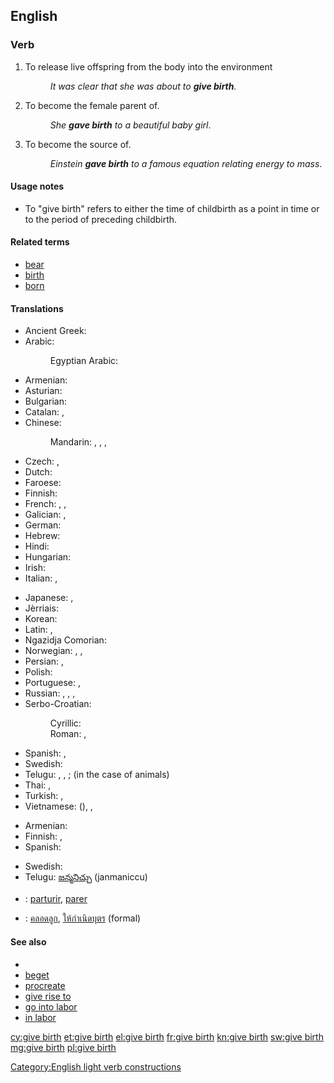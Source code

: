 ==English==

===Verb===
{{en-verb|head=[[give]] [[birth]]|gives birth|giving birth|gave birth|given birth}}

# {{context|intransitive|of [[viviparous]] animals|lang=en}} To release live offspring from the body into the environment
#: ''It was clear that she was about to '''give birth'''.''
# {{context|intransitive|with ''to''|of [[viviparous]] animals|lang=en}} To become the female parent of.
#: ''She '''gave birth''' to a beautiful baby girl''.
# {{context|intransitive|figuratively|usually|with ''to''|lang=en}} To become the source of.
#: ''Einstein '''gave birth''' to a famous equation relating energy to mass''.

====Usage notes====
* To "give birth" refers to either the time of childbirth as a point in time or to the period of {{term|labor}} preceding childbirth.

====Related terms====
* [[bear]]
* [[birth]]
* [[born]]

====Translations====
{{trans-top|produce new life}}
* Ancient Greek: {{tø|grc|τίκτω|tr=tíktō|sc=polytonic}}
* Arabic: {{t+|ar|وُلِدَ|tr=wúlida}}
*: Egyptian Arabic: {{tø|arz|ولد|tr=weled|sc=Arab}}
* Armenian: {{t-|hy|ծնել|tr=çnel}}
* Asturian: {{t-|ast|parir}}
* Bulgarian: {{t+|bg|раждам|tr=raždam}}
* Catalan: {{t+|ca|parir}}, {{t-|ca|donar a llum}}
* Chinese:
*: Mandarin: {{t-|cmn|生|tr=shēng|sc=Hani}},  {{t-|cmn|生育|tr=shēngyù|sc=Hani}},  {{t-|cmn|產|sc=Hani}},  {{t-|cmn|产|tr=chǎn|sc=Hani}}
* Czech: {{t+|cs|porodit}}, {{t-|cs|rodit}}
* Dutch: {{t+|nl|baren}}
* Faroese: {{t-|fo|eiga}}
* Finnish: {{t+|fi|synnyttää}}
* French: {{t+|fr|mettre au monde}}, {{t+|fr|accoucher}}, {{t+|fr|donner naissance}}
* Galician: {{t+|gl|parir}}, {{t-|gl|dar a luz}}
* German: {{t+|de|gebären}}
* Hebrew: {{t-|he|הוליד|tr=holíd}}
* Hindi: {{t-|hi|जन्म देना|tr=janma denā}}
* Hungarian: {{t+|hu|szül}}
* Irish: {{t-|ga|beir}}
* Italian: {{t-|it|dare alla luce}}, {{t+|it|partorire}}
{{trans-mid}}
* Japanese: {{t-|ja|生む|tr=うむ, umu}}, {{t-|ja|産む|tr=うむ, umu}}
* Jèrriais: {{tø|roa-jer|accouocher}}
* Korean: {{t+|ko|낳다|tr=nata|sc=Hang}}
* Latin: {{t-|la|pariō}}, {{t+|la|creo}}
* Ngazidja Comorian: {{tø|zdj|uzaya}}
* Norwegian: {{t+|no|bære}}, {{t+|no|fram}}, {{t+|no|føde}}
* Persian: {{t-|fa|وضع حمل}}, {{t+|fa|زاییدن|tr=zāyidan}}
* Polish: {{t+|pl|urodzić}}
* Portuguese: {{t-|pt|dar a luz}}, {{t+|pt|parir}}
* Russian: {{t+|ru|рожать|tr=rožát’}} {{impf}}, {{t+|ru|родить|tr=rodít’}} {{pf.}},  {{qualifier|bookish}} {{t+|ru|производить на свет|tr=proizvodít’ na svet}} {{impf}}, {{t-|ru|произвести на свет|tr=proizvestí na svet}} {{pf.}}
* Serbo-Croatian:
*: Cyrillic: {{t-|sh|родити}}
*: Roman: {{t-|sh|roditi}}, {{t-|sh|donjeti na svijet}}
* Spanish: {{t-|es|dar a luz}}, {{t+|es|parir}}
* Swedish: {{t+|sv|föda}}
* Telugu: {{t+|te|కను|tr=kanu}}, {{t+|te|ప్రసవించు|tr=prasaviMchu}}, {{t-|te|జన్మనిచ్చు|tr=janmaniccu}}; {{t+|te|ఈను|tr=eenu}} (in the case of animals)
* Thai: {{t+|th|ประสูติ|tr=bprà-sòot}}, {{t+|th|ตกลูก|tr=dtòk-lôok}}
* Turkish: {{t+|tr|doğurmak}}, {{t+|tr|dünyaya getirmek}}
* Vietnamese: {{t+|vi|sinh}} ({{t-|vi|生|sc=Hani}}), {{t+|vi|sinh sản}}, {{t+|vi|sinh ra}}
{{trans-bottom}}

{{trans-top|to become the source of}}
* Armenian: {{t-|hy|ծնել|tr=çnel}}
* Finnish: {{t+|fi|keksiä}}, {{t+|fi|luoda}}
* Spanish: {{t+|es|parir}}
{{trans-mid}}
* Swedish: {{t-|sv|kläcka}}
* Telugu: [[జన్మనిచ్చు]] (janmaniccu)
{{trans-bottom}}

{{checktrans-top}}
* {{ttbc|ia}}: [[parturir]], [[parer]]
* {{ttbc|th}}: [[คลอดลูก]], [[ให้กำเนิดบุตร]] (formal)
{{trans-bottom}}

====See also====
* {{pedia|Childbirth}}
* [[beget]]
* [[procreate]]
* [[give rise to]]
* [[go into labor]]
* [[in labor]]

[[Category:English light verb constructions]]

[[cy:give birth]]
[[et:give birth]]
[[el:give birth]]
[[fr:give birth]]
[[kn:give birth]]
[[sw:give birth]]
[[mg:give birth]]
[[pl:give birth]]